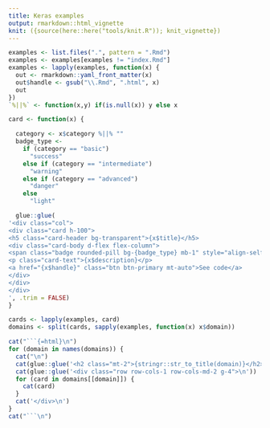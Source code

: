 ```yaml
---
title: Keras examples
output: rmarkdown::html_vignette
knit: ({source(here::here("tools/knit.R")); knit_vignette})
---
```


<div class="container">
```r
examples <- list.files(".", pattern = ".Rmd")
examples <- examples[examples != "index.Rmd"]
examples <- lapply(examples, function(x) {
  out <- rmarkdown::yaml_front_matter(x)
  out$handle <- gsub("\\.Rmd", ".html", x)
  out
})
`%||%` <- function(x,y) if(is.null(x)) y else x

card <- function(x) {

  category <- x$category %||% ""
  badge_type <-
    if (category == "basic")
      "success"
    else if (category == "intermediate")
      "warning"
    else if (category == "advanced")
      "danger"
    else
      "light"

  glue::glue(
'<div class="col">
<div class="card h-100">
<h5 class="card-header bg-transparent">{x$title}</h5>
<div class="card-body d-flex flex-column">
<span class="badge rounded-pill bg-{badge_type} mb-1" style="align-self: flex-start">{category}</span>
<p class="card-text">{x$description}</p>
<a href="{x$handle}" class="btn btn-primary mt-auto">See code</a>
</div>
</div>
</div>
', .trim = FALSE)
}

cards <- lapply(examples, card)
domains <- split(cards, sapply(examples, function(x) x$domain))

cat("```{=html}\n")
for (domain in names(domains)) {
  cat("\n")
  cat(glue::glue('<h2 class="mt-2">{stringr::str_to_title(domain)}</h2>\n'))
  cat(glue::glue('<div class="row row-cols-1 row-cols-md-2 g-4">\n'))
  for (card in domains[[domain]]) {
    cat(card)
  }
  cat('</div>\n')
}
cat("```\n")
```
</div>

